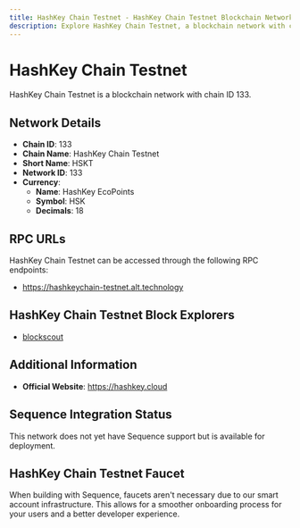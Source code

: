 ```yaml
--- 
title: HashKey Chain Testnet - HashKey Chain Testnet Blockchain Network
description: Explore HashKey Chain Testnet, a blockchain network with chain ID 133. Learn about its native currency, HashKey EcoPoints, and how to interact with the network.
---
```


# HashKey Chain Testnet

HashKey Chain Testnet is a blockchain network with chain ID 133.

## Network Details

- **Chain ID**: 133
- **Chain Name**: HashKey Chain Testnet
- **Short Name**: HSKT
- **Network ID**: 133
- **Currency**: 
  - **Name**: HashKey EcoPoints
  - **Symbol**: HSK
  - **Decimals**: 18

## RPC URLs

HashKey Chain Testnet can be accessed through the following RPC endpoints:

- https://hashkeychain-testnet.alt.technology

## HashKey Chain Testnet Block Explorers

- [blockscout](https://hashkeychain-testnet-explorer.alt.technology)

## Additional Information

- **Official Website**: https://hashkey.cloud

## Sequence Integration Status

This network does not yet have Sequence support but is available for deployment.

## HashKey Chain Testnet Faucet

When building with Sequence, faucets aren't necessary due to our smart account infrastructure. This allows for a smoother onboarding process for your users and a better developer experience.
